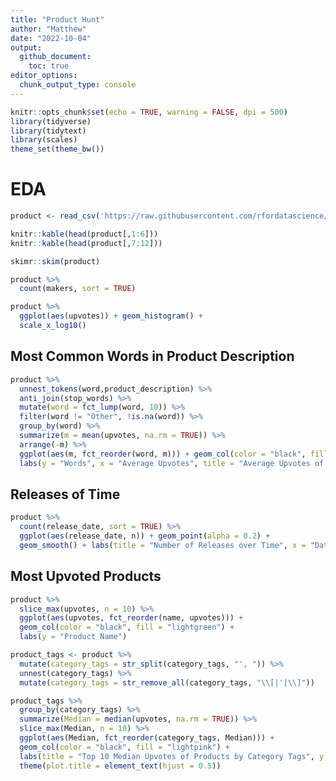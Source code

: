```yaml
---
title: "Product Hunt"
author: "Matthew"
date: "2022-10-04"
output: 
  github_document:
    toc: true
editor_options: 
  chunk_output_type: console
---
```


```r
knitr::opts_chunk$set(echo = TRUE, warning = FALSE, dpi = 500)
library(tidyverse)
library(tidytext)
library(scales)
theme_set(theme_bw())
```

# EDA

```r
product <- read_csv('https://raw.githubusercontent.com/rfordatascience/tidytuesday/master/data/2022/2022-10-04/product_hunt.csv')
```

```r
knitr::kable(head(product[,1:6]))
knitr::kable(head(product[,7:12]))

skimr::skim(product)
```

```r
product %>% 
  count(makers, sort = TRUE)
```

```r
product %>% 
  ggplot(aes(upvotes)) + geom_histogram() +
  scale_x_log10()
```

## Most Common Words in Product Description

```r
product %>% 
  unnest_tokens(word,product_description) %>% 
  anti_join(stop_words) %>%
  mutate(word = fct_lump(word, 10)) %>% 
  filter(word != "Other", !is.na(word)) %>% 
  group_by(word) %>% 
  summarize(m = mean(upvotes, na.rm = TRUE)) %>% 
  arrange(-m) %>% 
  ggplot(aes(m, fct_reorder(word, m))) + geom_col(color = "black", fill = "lightblue") +
  labs(y = "Words", x = "Average Upvotes", title = "Average Upvotes of Products Based on the 10 Most Common Words")
```

## Releases of Time

```r
product %>% 
  count(release_date, sort = TRUE) %>% 
  ggplot(aes(release_date, n)) + geom_point(alpha = 0.2) +
  geom_smooth() + labs(title = "Number of Releases over Time", x = "Date", y = "Releases")
```

## Most Upvoted Products

```r
product %>% 
  slice_max(upvotes, n = 10) %>% 
  ggplot(aes(upvotes, fct_reorder(name, upvotes))) + 
  geom_col(color = "black", fill = "lightgreen") +
  labs(y = "Product Name")
```

```r
product_tags <- product %>% 
  mutate(category_tags = str_split(category_tags, "', ")) %>% 
  unnest(category_tags) %>% 
  mutate(category_tags = str_remove_all(category_tags, "\\[|'|\\]"))

product_tags %>% 
  group_by(category_tags) %>% 
  summarize(Median = median(upvotes, na.rm = TRUE)) %>% 
  slice_max(Median, n = 10) %>% 
  ggplot(aes(Median, fct_reorder(category_tags, Median))) + 
  geom_col(color = "black", fill = "lightpink") +
  labs(title = "Top 10 Median Upvotes of Products by Category Tags", y = "", x = "") +
  theme(plot.title = element_text(hjust = 0.5))
```

